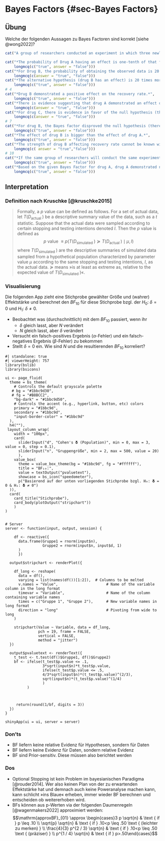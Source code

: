 # Bayes Factors {#sec-Bayes Factors}

## Übung
::: {.webex-check .webex-box}

Welche der folgenden Aussagen zu Bayes Factoren sind korrekt [siehe @wong2022]?



```r
cat("A group of researchers conducted an experiment in which three newly developed drugs for a deadly virus have been compared to a control group. The dependent variable is the recovery rate, the null hypothesis posits that the drug does not influence the recovery rate while the alternative hypothesis posits the drug does influence the recovery rate. After the experiment, two-sided Bayesian t-tests with a default prior were conducted. For drug A, it was found that BF10 is 2 while for drug B BF10 of 20 was found. For drug C, BF10 of 0.1 was found. <br> <br>")

cat("*The probability of Drug A having an effect is one-tenth of that for drug B.*", 
    longmcq(c("true", answer = "false")))
cat("*For Drug B, the probability of obtaining the observed data is 20 times higher under the alternative than under the null.*", 
    longmcq(c(answer = "true", "false")))
cat("*The alternative hypothesis (drug B has an effect) is 20 times more probable than the null hypothesis (drug B has no effect).*", 
    longmcq(c("true", answer = "false")))
# 4
cat("*Drug B demonstrated a positive effect on the recovery rate.*", 
    longmcq(c("true", answer = "false")))
cat("*There is evidence suggesting that drug A demonstrated an effect on the recovery rate relative to the null hypothesis (there is no effect).*", 
    longmcq(c(answer = "true", "false")))
cat("*For drug C, there is evidence in favor of the null hypothesis (there is no effect).*", 
    longmcq(c(answer = "true", "false")))
# 7
cat("*For drug B, the Bayes factor disproved the null hypothesis (there is no effect).*", 
    longmcq(c("true", answer = "false")))
cat("*The effect of drug B is bigger than the effect of drug A.*", 
    longmcq(c("true", answer = "false")))
cat("*The strength of drug B affecting recovery rate cannot be known with the given information.*", 
    longmcq(c( answer = "true","false")))
# 10
cat("*If the same group of researchers will conduct the same experiment repeatedly, they can be expected to find the presence of the effect from drug B in 20 out of 21 times.*", 
    longmcq(c("true", answer = "false")))
cat("*Based on the given Bayes Factor for drug A, drug A demonstrated no effect since the Bayes Factor is smaller than 3.*", 
    longmcq(c("true", answer = "false")))
```

:::

## Interpretation
### Definition nach Kruschke [@kruschke2015]

> Formally, a $p$ value can be defined as follows. For a set of actual data, let $T\left(D_{\text {actual }}\right)$ be a descriptive summary value of the data, such as a $t$ statistic. Suppose that the actual data were sampled according to certain stopping and testing intentions denoted $I$. Then the $p$ value is defined as
$$
p \text { value } \equiv p\left(T\left(D_{\text {simulated }}\right) \succeq T\left(D_{\text {actual }}\right) \mid \mu, I\right)
$$
where $T\left(D_{\text {simulated }}\right)$ are the descriptive summaries of simulated data sampled from a hypothetical population characterized by parameter value $\mu$ according to the same stopping and testing intentions, $I$, as the actual data. $\succeq$ means »is at least as extreme as, relative to the expected value of $T\left(D_{\text {simulated }}\right)$«. 

### Visualisierung
Die folgenden App zieht eine Stichprobe gewählter Größe und (wahrer) Effektstärke und berechnet den $BF_{10}$ für diese Stichprobe bzgl. der $H_0\text{: } \delta = 0$ und $H_1\text{: } \delta \neq 0$.

* Beobachtet was (durchschnittlich) mit dem $BF_{10}$ passiert, wenn ihr 
   * $\delta$ gleich lasst, aber $N$ verändert
   * $N$ gleich lasst, aber $\delta$ verändert
* Versucht ein falsch-positives Ergebnis ($\alpha$-Fehler) und ein falsch-negatives Ergebnis ($\beta$-Fehler) zu bekommen
* Stellt $\delta=0$ ein. Wie sind $N$ und die resultierenden $BF_{10}$ korreliert?

```shinylive-r
#| standalone: true
#| viewerHeight: 757
library(bslib)
library(bsicons)

ui <- page_fluid(
  theme = bs_theme(
    # Controls the default grayscale palette
   # bg = "#1bbc9d30",
   # fg = "#B8BCC2",
    "bg-dark" = "#1bbc9d50",
    # Controls the accent (e.g., hyperlink, button, etc) colors
    primary = "#1bbc9d",
    secondary = "#1bbc9d",
    "input-border-color" = "#1bbc9d"
  ),
  h4(""),
 layout_column_wrap(
    width = "100px",
    card(
      sliderInput("d", "Cohen's 𝛅 (Population)", min = 0, max = 3, value = 0, step = 0.1),
      sliderInput("n", "Gruppengröße", min = 2, max = 500, value = 20)
      ),
    value_box(
      theme = value_box_theme(bg = "#1bbc9d", fg = "#ffffff"),
      title = "BF₁₀:",
      value = textOutput("pvaluetext"),
      showcase = bs_icon("speedometer"),
      p("Basierend auf der unten vorliegenden Stichprobe bzgl. H₀: 𝛅 = 0 & H₁: 𝛅 ≠ 0")
  )),
  card(
    card_title("Stichprobe"),
    card_body(plotOutput("stripchart"))
    )
)


# Server
server <- function(input, output, session) {
  
    df <- reactive({
      data.frame(Gruppe1 = rnorm(input$n), 
                 Gruppe2 = rnorm(input$n, input$d, 1)
      )
      })
  
  output$stripchart <- renderPlot({

    df_long <- reshape(
      data = df(),
      varying = list(names(df())[1:2]),  # Columns to be melted
      v.names = "Value",                      # Name of the variable column in the long format
      timevar = "Variable",                   # Name of the column containing variable names
      times = c("Gruppe 1", "Gruppe 2"),      # New variable names in long format
      direction = "long"                      # Pivoting from wide to long
    )
    
    stripchart(Value ~ Variable, data = df_long,
               pch = 19, frame = FALSE, 
               vertical = FALSE,
               method = "jitter")
  })
  
  output$pvaluetext <- renderText({
    t_test <- t.test(df()$Gruppe1, df()$Gruppe2)
    bf <- ifelse(t_test$p.value <= .1, 
                 3*sqrt(input$n)*t_test$p.value,
                 ifelse(t_test$p.value <= .5, 
                 4/3*sqrt(input$n)*(t_test$p.value)^(2/3),
                 sqrt(input$n)*(t_test$p.value)^(1/4)
                 )
          )
    
                 
                 
     return(round(1/bf, digits = 3))
  })
}

shinyApp(ui = ui, server = server)

```


### Don'ts
* BF liefern keine relative Evidenz für Hypothesen, sondern für Daten
* BF liefern keine Evidenz für Daten, sondern relative Evidenz
* BF sind Prior-sensitiv. Diese müssen also berichtet werden

### Dos
* Optional Stopping ist kein Problem im bayesianischen Paradigma [@rouder2014]. Wer also keinen Plan von der zu erwartenden Effektstärke hat und demnach auch keine Poweranalyse machen kann, kann schlicht »ins Blaue« erheben, immer wieder BF berechnen und entscheiden ob weitererhoben wird.
* BFs können aus p-Werten via der folgenden Daumenregeln [@wagenmakers2022] approximiert werden:
$$\mathrm{approxBF}_{01} \approx \begin{cases}3 p \sqrt{n} & \text { if } p \leq .10 \\ \sqrt{p} \sqrt{n} & \text { if } .10<p \leq .50 \text { (leichter zu merken) } \\ \frac{4}{3} p^{2 / 3} \sqrt{n} & \text { if } .10<p \leq .50 \text { (präziser) } \\ p^{1 / 4} \sqrt{n} & \text { if } p>.50\end{cases}$$

